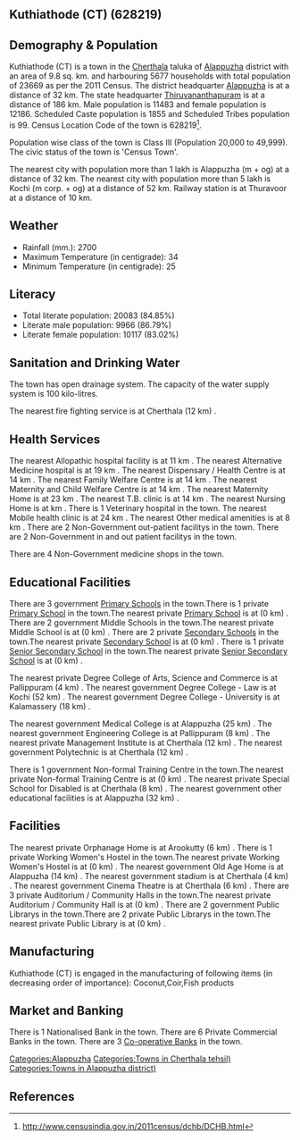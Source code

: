 {{Infobox settlement
| name=Kuthiathode (CT)
| native_name=
| native_name_lang=
| other_name=
| nickname=
| settlement_type=Town
| image_skyline=
| image_alt=
| image_caption=
| pushpin_map=India Kerala
| pushpin_label_position=right
| pushpin_map_alt=
| pushpin_map_caption=Location in Kerala, India
| latd=
| latm=
| lats=
| latNS=
| longd=
| longm=
| longs=
| longEW=
| coordinates_display=inline,title
| subdivision_type=Country
| subdivision_name={{flag|India}}
| subdivision_type1=[[States and territories of India|State]]
| subdivision_name1=Kerala 
| subdivision_type2=[[List of districts of India|District]]
| subdivision_name2=Alappuzha
| subdivision_type3=Tahsil
| subdivision_name3=Cherthala
| website=
| established_title=<!-- Established -->
| established_date=
| founder=
| named_for=
| government_type=
| governing_body=
| unit_pref=Metric
| area_footnotes=
| area_rank=
| area_total_km2=9.8
| elevation_footnotes=
| elevation_m=
| population_total=23669
| population_as_of=2011
| population_rank=
| population_density_km2=2415
| population_demonym=
| population_footnotes=
| demographics_type1=Languages=
| demographics1_title1=Official=
| demographics1_info1=[[Malayalam language|Malayalam]]
| timezone1=[[Indian Standard Time|IST]]
| utc_offset1==+5:30
| postal_code_type=[[Postal Index Number|PIN]]
| postal_code=
| area_code_type=Telephone code
| area_code=
| registration_plate=
| blank1_name_sec1=Nearest city
| blank1_info_sec1=[[Alappuzha (m + og)]]
| blank2_name_sec1=[[Human sex ratio|Sex ratio]]
| blank2_info_sec1=1061
| blank3_name_sec1=Literacy
| blank3_info_sec1=84.85%
| blank1_name_sec2=[[2011 Census of India|2011 census]] code
| blank1_info_sec2=628219
| footnotes=
}}

== Kuthiathode (CT) (628219) ==

== Demography & Population ==

Kuthiathode (CT) is a town in the [[Cherthala]] taluka of [[Alappuzha]] district with an area of 9.8 sq. km. and harbouring 5677 households with total population of 23669 as per the 2011 Census. The district headquarter [[Alappuzha]] is at a distance of 32 km. The state headquarter [[Thiruvananthapuram]] is at a distance of 186 km. Male population is 11483 and female population is 12186. Scheduled Caste population is 1855 and Scheduled Tribes population is 99. Census Location Code of the town is 628219<ref>http://www.censusindia.gov.in/2011census/dchb/DCHB.html</ref>.

Population wise class of the town is Class III (Population 20,000 to 49,999).
The civic status of the town is 'Census Town'.

The nearest city with population more than 1 lakh is Alappuzha (m + og) at a distance of 32 km. The nearest city with population more than 5 lakh is Kochi (m corp. + og)  at a distance of 52 km. Railway station is at Thuravoor at a distance of 10 km.


== Weather ==  
* Rainfall (mm.): 2700 
* Maximum Temperature (in centigrade): 34
* Minimum Temperature (in centigrade): 25


== Literacy ==  
* Total literate population: 20083 (84.85%)
* Literate male population: 9966 (86.79%)
* Literate female population: 10117 (83.02%)


== Sanitation and Drinking Water ==  
The town has open drainage system.
The capacity of the water supply system is 100 kilo-litres.

The nearest fire fighting service is at Cherthala (12 km) .


== Health Services ==
The nearest Allopathic hospital facility is at 11 km .
The nearest Alternative Medicine hospital is at 19 km .
The nearest Dispensary / Health Centre is at 14 km .
The nearest Family Welfare Centre is at 14 km .
The nearest Maternity and Child Welfare Centre is at 14 km .
The nearest Maternity Home is at 23 km .
The nearest T.B. clinic is at 14 km .
The nearest Nursing Home is at  km .
There is 1 Veterinary hospital in the town.
The nearest Mobile health clinic is at 24 km .
The nearest Other medical amenities is at 8 km .
There are 2 Non-Government out-patient facilitys in the town.
There are 2 Non-Government in and out patient facilitys in the town.

There are 4 Non-Government medicine shops in the town.


== Educational Facilities ==
There are 3 government [[Primary School]]s in the town.There is 1 private [[Primary School]] in the town.The nearest private [[Primary School]] is at  (0 km) .
There are 2 government Middle Schools in the town.The nearest private Middle School is at  (0 km) .
There are 2 private [[Secondary School]]s in the town.The nearest private [[Secondary School]] is at  (0 km) .
There is 1 private [[Senior Secondary School]] in the town.The nearest private [[Senior Secondary School]] is at  (0 km) .
 
 
 
 
 
The nearest private Degree College of Arts, Science and Commerce is at Pallippuram (4 km) .
The nearest government Degree College - Law is at Kochi (52 km) .
The nearest government Degree College - University is at Kalamassery (18 km) .
 
The nearest government Medical College is at Alappuzha (25 km) .
The nearest government Engineering College is at Pallippuram (8 km) .
The nearest private Management Institute is at Cherthala (12 km) .
The nearest government Polytechnic is at Cherthala (12 km) .
 
There is 1 government Non-formal Training Centre in the town.The nearest private Non-formal Training Centre is at  (0 km) .
The nearest private Special School for Disabled is at Cherthala (8 km) .
The nearest government other educational facilities is at Alappuzha  (32 km) .


== Facilities ==
The nearest private Orphanage Home is at Arookutty  (6 km) .
There is 1 private Working Women's Hostel in the town.The nearest private Working Women's Hostel is at  (0 km) .
The nearest government Old Age Home is at Alappuzha (14 km) .
The nearest government stadium is at Cherthala (4 km) .
The nearest government Cinema Theatre is at Cherthala (6 km) .
There are 3 private Auditorium / Community Halls in the town.The nearest private Auditorium / Community Hall is at  (0 km) .
There are 2 government Public Librarys in the town.There are 2 private Public Librarys in the town.The nearest private Public Library is at  (0 km) .


== Manufacturing ==
Kuthiathode (CT) is engaged in the manufacturing of following items (in decreasing order of importance): Coconut,Coir,Fish products


== Market and Banking ==
There is 1 Nationalised Bank in the town.
There are 6 Private Commercial Banks in the town.
There are 3 [[Co-operative Bank]]s in the town.




[[Categories:Alappuzha]]
[[Categories:Towns in Cherthala tehsil)]]
[[Categories:Towns in Alappuzha district)]]


== References ==
{{Reflist}}


